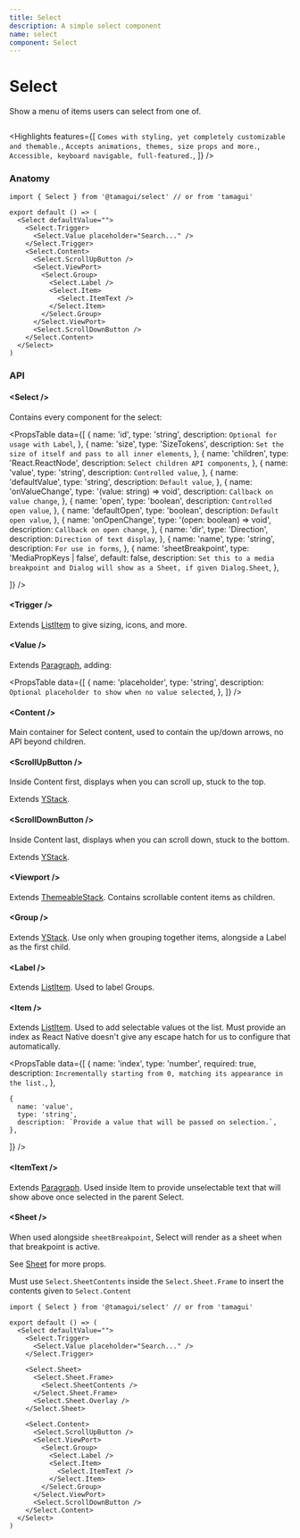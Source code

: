 ```yaml
---
title: Select
description: A simple select component
name: select
component: Select
---
```


# Select <Beta />

<Description>Show a menu of items users can select from one of.</Description>

<HeroContainer>
  <SelectDemo />
</HeroContainer>

```tsx hero template=Select

```

<Highlights
  features={[
    `Comes with styling, yet completely customizable and themable.`,
    `Accepts animations, themes, size props and more.`,
    `Accessible, keyboard navigable, full-featured.`,
  ]}
/>

### Anatomy

```tsx
import { Select } from '@tamagui/select' // or from 'tamagui'

export default () => (
  <Select defaultValue="">
    <Select.Trigger>
      <Select.Value placeholder="Search..." />
    </Select.Trigger>
    <Select.Content>
      <Select.ScrollUpButton />
      <Select.ViewPort>
        <Select.Group>
          <Select.Label />
          <Select.Item>
            <Select.ItemText />
          </Select.Item>
        </Select.Group>
      </Select.ViewPort>
      <Select.ScrollDownButton />
    </Select.Content>
  </Select>
)
```

### API

#### &lt;Select /&gt;

Contains every component for the select:

<PropsTable
  data={[
    {
      name: 'id',
      type: 'string',
      description: `Optional for usage with Label`,
    },
    {
      name: 'size',
      type: 'SizeTokens',
      description: `Set the size of itself and pass to all inner elements`,
    },
    {
      name: 'children',
      type: 'React.ReactNode',
      description: `Select children API components`,
    },
    {
      name: 'value',
      type: 'string',
      description: `Controlled value`,
    },
    {
      name: 'defaultValue',
      type: 'string',
      description: `Default value`,
    },
    {
      name: 'onValueChange',
      type: '(value: string) => void',
      description: `Callback on value change`,
    },
    {
      name: 'open',
      type: 'boolean',
      description: `Controlled open value`,
    },
    {
      name: 'defaultOpen',
      type: 'boolean',
      description: `Default open value`,
    },
    {
      name: 'onOpenChange',
      type: '(open: boolean) => void',
      description: `Callback on open change`,
    },
    {
      name: 'dir',
      type: 'Direction',
      description: `Direction of text display`,
    },
    {
      name: 'name',
      type: 'string',
      description: `For use in forms`,
    },
    {
      name: 'sheetBreakpoint',
      type: 'MediaPropKeys | false',
      default: false,
      description: `Set this to a media breakpoint and Dialog will show as a Sheet, if given Dialog.Sheet`,
    },

]}
/>

#### &lt;Trigger /&gt;

Extends [ListItem](/docs/components/list-item) to give sizing, icons, and more.

#### &lt;Value /&gt;

Extends [Paragraph](/docs/components/text), adding:

<PropsTable
  data={[
    {
      name: 'placeholder',
      type: 'string',
      description: `Optional placeholder to show when no value selected`,
    },
  ]}
/>

#### &lt;Content /&gt;

Main container for Select content, used to contain the up/down arrows, no API beyond children.

#### &lt;ScrollUpButton /&gt;

Inside Content first, displays when you can scroll up, stuck to the top.

Extends [YStack](/docs/components/stacks).

#### &lt;ScrollDownButton /&gt;

Inside Content last, displays when you can scroll down, stuck to the bottom.

Extends [YStack](/docs/components/stacks).

#### &lt;Viewport /&gt;

Extends [ThemeableStack](/docs/components/stacks#themeablestack). Contains scrollable content items as children.

#### &lt;Group /&gt;

Extends [YStack](/docs/components/stacks). Use only when grouping together items, alongside a Label as the first child.

#### &lt;Label /&gt;

Extends [ListItem](/docs/components/list-item). Used to label Groups.

#### &lt;Item /&gt;

Extends [ListItem](/docs/components/list-item). Used to add selectable values ot the list. Must provide an index as React Native doesn't give any escape hatch for us to configure that automatically.

<PropsTable
  data={[
    {
      name: 'index',
      type: 'number',
      required: true,
      description: `Incrementally starting from 0, matching its appearance in the list.`,
    },

    {
      name: 'value',
      type: 'string',
      description: `Provide a value that will be passed on selection.`,
    },

]}
/>

#### &lt;ItemText /&gt;

Extends [Paragraph](/docs/components/text). Used inside Item to provide unselectable text that will show above once selected in the parent Select.

#### &lt;Sheet /&gt;

When used alongside `sheetBreakpoint`, Select will render as a sheet when that breakpoint is active.

See [Sheet](/docs/components/sheet) for more props.

Must use `Select.SheetContents` inside the `Select.Sheet.Frame` to insert the contents given to `Select.Content`

```tsx
import { Select } from '@tamagui/select' // or from 'tamagui'

export default () => (
  <Select defaultValue="">
    <Select.Trigger>
      <Select.Value placeholder="Search..." />
    </Select.Trigger>

    <Select.Sheet>
      <Select.Sheet.Frame>
        <Select.SheetContents />
      </Select.Sheet.Frame>
      <Select.Sheet.Overlay />
    </Select.Sheet>

    <Select.Content>
      <Select.ScrollUpButton />
      <Select.ViewPort>
        <Select.Group>
          <Select.Label />
          <Select.Item>
            <Select.ItemText />
          </Select.Item>
        </Select.Group>
      </Select.ViewPort>
      <Select.ScrollDownButton />
    </Select.Content>
  </Select>
)
```
